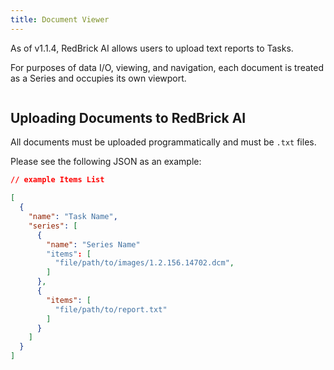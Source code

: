 ```yaml
---
title: Document Viewer
---
```


As of v1.1.4, RedBrick AI allows users to upload text reports to Tasks.&#x20;

For purposes of data I/O, viewing, and navigation, each document is treated as a Series and occupies its own viewport.

<Frame caption="An example text report alongside a CT scan">
  <img
    src="/assets/images/annotation-and-viewer/viewer-basics/document-viewer.png"
    alt=""
  />
</Frame>

## Uploading Documents to RedBrick AI

All documents must be uploaded programmatically and must be `.txt` files.

Please see the following JSON as an example:

```json
// example Items List

[
  {
    "name": "Task Name",
    "series": [
      {
        "name": "Series Name"
        "items": [
          "file/path/to/images/1.2.156.14702.dcm",
        ]
      },
      {
        "items": [
          "file/path/to/report.txt"
        ]
      }
    ]
  }
]
```
